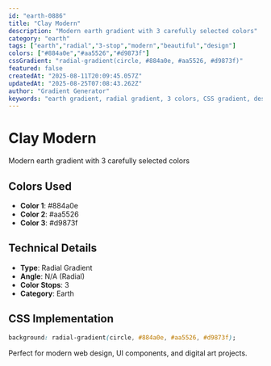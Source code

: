 ```yaml
---
id: "earth-0886"
title: "Clay Modern"
description: "Modern earth gradient with 3 carefully selected colors"
category: "earth"
tags: ["earth","radial","3-stop","modern","beautiful","design"]
colors: ["#884a0e","#aa5526","#d9873f"]
cssGradient: "radial-gradient(circle, #884a0e, #aa5526, #d9873f)"
featured: false
createdAt: "2025-08-11T20:09:45.057Z"
updatedAt: "2025-08-25T07:08:43.262Z"
author: "Gradient Generator"
keywords: "earth gradient, radial gradient, 3 colors, CSS gradient, design, #884a0e, #aa5526, #d9873f"
---
```


# Clay Modern

Modern earth gradient with 3 carefully selected colors

## Colors Used
- **Color 1**: #884a0e
- **Color 2**: #aa5526
- **Color 3**: #d9873f

## Technical Details
- **Type**: Radial Gradient
- **Angle**: N/A (Radial)
- **Color Stops**: 3
- **Category**: Earth

## CSS Implementation
```css
background: radial-gradient(circle, #884a0e, #aa5526, #d9873f);
```

Perfect for modern web design, UI components, and digital art projects.
